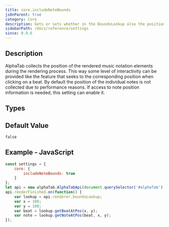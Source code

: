 ```yaml
---
title: core.includeNoteBounds
jsOnParent: true
category: Core
description: Gets or sets whether in the BoundsLookup also the position and area of each individual note is provided.
sidebarPath: /docs/reference/settings
since: 0.9.6
---
```



## Description
AlphaTab collects the position of the rendered music notation elements during the rendering process. This way some level of interactivity can be provided like the feature that seeks to the corresponding position when clicking on a beat. 
By default the position of the individual notes is not collected due to performance reasons. If access to note position information is needed, this setting can enable it. 

<PropertyDescription metadata={metadata} />

## Types

<TypeTable>
    <TypeRow name="bool" />
</TypeTable>

## Default Value

`false`

## Example - JavaScript

```js
const settings = {
    core: {
        includeNoteBounds: true
    }
};
let api = new alphaTab.AlphaTabApi(document.querySelector('#alphaTab'), settings);
api.renderFinished.on(function() {
    var lookup = api.renderer.boundsLookup;
    var x = 100;
    var y = 100;
    var beat = lookup.getBeatAtPos(x, y);
    var note = lookup.getNoteAtPos(beat, x, y); 
});
```
